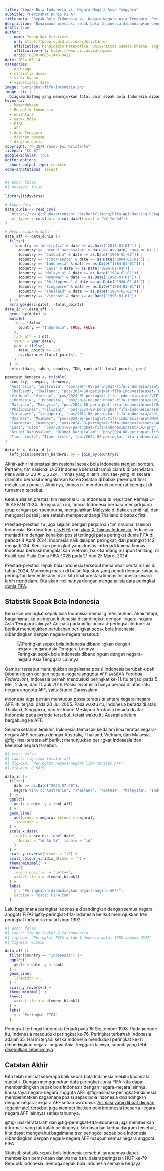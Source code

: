 ```yaml
---
title: "Sepak Bola Indonesia vs. Negara-Negara Asia Tenggara"
subtitle: "Peringkat Dunia FIFA"
title-meta: "Sepak Bola Indonesia vs. Negara-Negara Asia Tenggara: Peringkat Dunia FIFA"
description: "Bagaimana prestasi sepak bola Indonesia dibandingkan dengan negara-negara Asia Tenggara lainnya? Dengan menggunakan data peringkat dunia FIFA, diagram garis dan animasi diagram batang dapat dimanfaatkan untuk menyelidikanya."
draft: true
author:
  - name: Yosep Dwi Kristanto
    url: https://people.usd.ac.id/~ydkristanto/
    affiliation: Pendidikan Matematika, Universitas Sanata Dharma, Yogyakarta
    affiliation-url: https://www.usd.ac.id/s1pmat
    orcid: 0000-0003-1446-0422
date: 2024-08-14
categories:
  - olahraga
  - statistik dunia
  - studi kasus
  - visualisasi data
image: "peringkat-fifa-indonesia.png"
image-alt: |
  Diagram batang yang menunjukkan total poin sepak bola Indonesia dibandingkan dengan sepak bola negara-negara lain di Asia Tenggara.
keywords: 
  - kemerdekaan
  - Republik Indonesia
  - nusantara
  - sepak bola
  - FIFA
  - AFF
  - Asia Tenggara
  - diagram batang
  - diagram garis
copyright: "© 2024 Yosep Dwi Kristanto"
license: "CC BY"
google-scholar: true
editor_options: 
  chunk_output_type: console
code-annotations: select
---
```


```r
#| echo: false
#| message: false

library(tidyverse)

# Impor data ----
data_dunia <- read_csv(
  "https://raw.githubusercontent.com/hericlibong/Fifa-Api-Ranking-Scraper/main/FifaMenRanking/FifaMenRanking/spiders/data.csv",
  col_types = cols(date = col_date(format = "%Y-%m-%d"))
)

# Mempersiapkan data ----
data_aff <- data_dunia |> 
  filter(
    (country == "Australia" & date >= as.Date("2013-01-01")) | 
      (country == "Brunei Darussalam" & date >= as.Date("1984-01-01")) | 
      (country == "Cambodia" & date >= as.Date("1996-01-01")) | 
      (country == "Timor-Leste" & date >= as.Date("2004-01-01")) | 
      (country == "Indonesia" & date >= as.Date("1984-01-01")) | 
      (country == "Laos" & date >= as.Date("1996-01-01")) | 
      (country == "Malaysia" & date >= as.Date("1984-01-01")) | 
      (country == "Myanmar" & date >= as.Date("1996-01-01")) | 
      (country == "Philippines" & date >= as.Date("1984-01-01")) | 
      (country == "Singapore" & date >= as.Date("1984-01-01")) | 
      (country == "Thailand" & date >= as.Date("1984-01-01")) | 
      (country == "Vietnam" & date >= as.Date("1996-01-01"))
  ) |> 
  arrange(desc(date), -total_points)
data_id <- data_aff |> 
  group_by(date) |> 
  mutate(
    IDN = ifelse(
      country == "Indonesia", TRUE, FALSE
    ),
    rank_aff = 1:n(),
    tahun = year(date),
    poin = ifelse(
      total_points >= 250,
      as.character(total_points), ""
    )
  ) |> 
  select(date, tahun, country, IDN, rank_aff, total_points, poin)

pemetaan_bendera <- tribble(
  ~country, ~negara, ~bendera,
  "Australia", "Australia", "pos/2024-08-peringkat-fifa-indonesia/aset/AUS.png",
  "Thailand", "Thailand", "pos/2024-08-peringkat-fifa-indonesia/aset/THA.png",
  "Vietnam", "Vietnam", "pos/2024-08-peringkat-fifa-indonesia/aset/VIE.png",
  "Indonesia", "Indonesia", "pos/2024-08-peringkat-fifa-indonesia/aset/IDN.png",
  "Malaysia", "Malaysia", "pos/2024-08-peringkat-fifa-indonesia/aset/MAS.png",
  "Philippines", "Filipina", "pos/2024-08-peringkat-fifa-indonesia/aset/PHI.png",
  "Singapore", "Singapura", "pos/2024-08-peringkat-fifa-indonesia/aset/SGP.png",
  "Myanmar", "Myanmar", "pos/2024-08-peringkat-fifa-indonesia/aset/MYA.png",
  "Cambodia", "Kamboja", "pos/2024-08-peringkat-fifa-indonesia/aset/CAM.png",
  "Laos", "Laos", "pos/2024-08-peringkat-fifa-indonesia/aset/LAO.png",
  "Brunei Darussalam", "Brunei Darussalam", "pos/2024-08-peringkat-fifa-indonesia/aset/BRU.png",
  "Timor-Leste", "Timor-Leste", "pos/2024-08-peringkat-fifa-indonesia/aset/TLS.png"
)

data_id <- data_id |> 
  left_join(pemetaan_bendera, by = join_by(country))
```

Akhir-akhir ini prestasi tim nasional sepak bola Indonesia menjadi sorotan. Pertama, tim nasional U-23 Indonesia berhasil tampil ciamik di perhelatan Piala Asia U-23 AFC 2024. Timnas yang dilatih Shin Tae-yong ini secara dramatis berhasil mengalahkan Korea Selatan di babak perempat final melalui adu penalti. Akhirnya, timnas ini menduduki peringkat keempat di turnamen tersebut.

Kedua adalah prestasi tim nasional U-19 Indonesia di Kejuaraan Remaja U-19 ASEAN 2024. Di kejuaraan ini, timnas Indonesia berhasil menjadi juara grup dengan poin sempurna, mengalahkan Malaysia di babak semifinal, dan mengunci posisi juara setelah mempecundangi Thailand di babak final.

Prestasi-prestasi itu juga sejalan dengan perjalanan tim nasional (senior) Indonesia. Berdasarkan [rilis FIFA](https://inside.fifa.com/fifa-world-ranking/men/news/indonesian-football-is-making-good-progress "Indonesian football is making good progress"){.external target="_blank"} dan [akun X Timnas Indonesia](https://x.com/TimnasIndonesia/status/1775865389148442810 "Timnas Indonesia (@TimnasIndonesia)"){.external target="_blank"}, Indonesia menjadi tim dengan kenaikan posisi tertinggi pada peringkat dunia FIFA di periode 4 April 2024. Indonesia naik delapan peringkat, dari peringkat 142 menjadi 134. Kenaikan peringkat yang drastis ini terjadi karena timnas Indonesia berhasil mengalahkan Vietnam, baik kandang maupun tandang, di Kualifikasi Piala Dunia FIFA 2026 pada 21 dan 26 Maret 2024.

Prestasi-prestasi sepak bola Indonesia tersebut menambah cerita manis di tahun 2024. Mumpung masih di bulan Agustus yang penuh dengan sukacita peringatan kemerdekaan, mari kita lihat prestasi timnas Indonesia secara lebih mendalam. Kita akan melihatnya dengan menganalisis [data peringkat dunia FIFA](https://inside.fifa.com/fifa-world-ranking/men "Men's Ranking"){.external target="_blank"}.

## Statistik Sepak Bola Indonesia {#sec-indonesia-dan-asia-tenggara}

Kenaikan peringkat sepak bola Indonesia memang menjanjikan. Akan tetapi, bagaimana jika peringkat Indonesia dibandingkan dengan negara-negara Asia Tenggara lainnya? Animasi pada @fig-animasi-peringkat-indonesia berikut menunjukkan perubahan peringkat sepak bola Indonesia dibandingkan dengan negara-negara tersebut.

![Peringkat sepak bola Indonesia dibandingkan dengan negara-negara Asia Tenggara Lainnya](aset/peringkat-fifa-aff.gif){#fig-animasi-peringkat-indonesia fig-alt="Peringkat sepak bola Indonesia dibandingkan dengan negara-negara Asia Tenggara Lainnya" fig-align="center"}

::: {#posisi-terbawah}
Gambar tersebut menunjukkan bagaimana posisi Indonesia berubah-ubah. Dibandingkan dengan negara-negara anggota AFF (*ASEAN Football Federation*), Indonesia pernah menduduki peringkat ke-11. Itu terjadi pada 5 Mei, 2 Juni, dan 14 Juli 2016. Posisi Indonesia hanya berada di atas satu negara anggota AFF, yaitu Brunei Darussalam.
:::

Indonesia juga pernah menduduk posisi teratas di antara negara-negara AFF. Itu terjadi pada 20 Juli 2005. Pada waktu itu, Indonesia berada di atas Thailand, Singapura, dan Vietnam. Meskipun Australia berada di atas Indonesia pada periode tersebut, tetapi waktu itu Australia belum bergabung ke AFF.

Selama setahun terakhir, Indonesia termasuk ke dalam lima teratas negara-negara AFF bersama dengan Australia, Thailand, Vietnam, dan Malaysia. @fig-lima-teratas-aff berikut menunjukkan peringkat Indonesia dan keempat negara tersebut.

```r
#| echo: false
#| label: fig-lima-teratas-aff
#| fig-cap: "Peringkat negara-negara lima teratas AFF"
#| fig-asp: 0.5625

data_id |> 
  filter(
    date >= as.Date("2023-07-20"),
    negara %in% c("Australia", "Thailand", "Vietnam", "Malaysia", "Indonesia")
  ) |> 
  ggplot(
    aes(x = date, y = rank_aff)
  ) + 
  geom_line(
    aes(group = negara, colour = negara),
    linewidth = 1
  ) + 
  scale_x_date(
    labels = scales::label_date(
      format = "%d %b %Y", locale = "id"
    )
  ) + 
  scale_y_reverse(breaks = 1:6) + 
  scale_colour_viridis_d(name = "") + 
  theme_minimal() + 
  theme(
    legend.position = "bottom",
    axis.title.x = element_blank()
  ) + 
  labs(
    y = "Peringkat\n(dibandingkan negara-negara AFF)",
    caption = "Data: FIFA.com"
  )

```

Lalu bagaimana peringkat Indonesia dibandingkan dengan semua negara anggota FIFA? @fig-peringkat-fifa-indonesia berikut menunjukkan tren peringkat Indonesia mulai tahun 1992.

```r
#| echo: false
#| label: fig-peringkat-fifa-indonesia
#| fig-cap: "Peringkat FIFA untuk Indonesia mulai 1992 sampai 2024"
#| fig-asp: 0.5625

data_aff |> 
  filter(country == "Indonesia") |> 
  ggplot(
    aes(x = date, y = rank)
  ) + 
  geom_line(
    linewidth = 1
  ) + 
  scale_y_reverse() + 
  theme_minimal() + 
  theme(
    axis.title.x = element_blank()
  ) + 
  labs(
    y = "Peringkat FIFA"
  )

```

Peringkat tertinggi Indonesia terjadi pada 16 September 1998. Pada periode itu, Indonesia menduduki peringkat ke-76. Peringkat terbawah Indonesia adalah 65. Hal ini terjadi ketika Indonesia menduduki peringkat ke-11 dibandingkan negara-negara Asia Tenggara lainnya, seperti yang telah [disebutkan sebelumnya](#posisi-terbawah).

## Catatan Akhir

Kita telah melihat seberapa baik sepak bola Indonesia melalui kacamata statistik. Dengan menggunakan data peringkat dunia FIFA, kita dapat membandingkan sepak bola Indonesia dengan negara-negara lainnya, khususnya negara-negara anggota AFF. @fig-animasi-peringkat-indonesia memperlihatkan bagaimana posisi sepak bola Indonesia dibandingkan dengan negara-negara AFF setiap waktunya. [Animasi yang dibuat dengan {gganimate}](/pos/2024-08-animasi-diagram-statistik/index.qmd "Membuat Diagram Lebih Hidup dengan Animasi") tersebut juga memperlihatkan poin Indonesia (beserta negara-negara AFF lainnya) setiap tahunnya.

@fig-lima-teratas-aff dan @fig-peringkat-fifa-indonesia juga memberikan informasi yang tak kalah pentingnya. Berdasarkan kedua diagram tersebut, kita dapat mengetahui bagaimana tren peringkat sepak bola Indonesia dibandingkan dengan negara-negara AFF maupun semua negara anggota FIFA.

Statistik-statistik sepak bola Indonesia tersebut harapannya dapat memberikan pemaknaan dan warna baru dalam peringatan HUT ke-79 Republik Indonesia. Semoga sepak bola Indonesia semakin berjaya!
